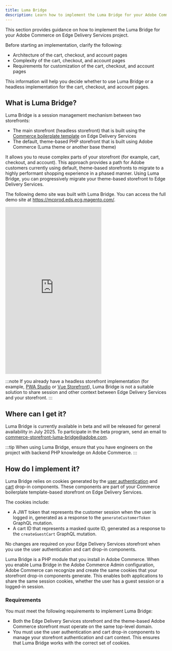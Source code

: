 ```yaml
---
title: Luma Bridge
description: Learn how to implement the Luma Bridge for your Adobe Commerce on Edge Delivery Services project.
---
```



This section provides guidance on how to implement the Luma Bridge for your Adobe Commerce on Edge Delivery Services project.

<Badge tooltip="Applies to Adobe Commerce on Cloud projects (Adobe-managed PaaS infrastructure) and on-premises projects only." text="PaaS only" variant="note" href="https://experienceleague.adobe.com/en/docs/commerce/user-guides/product-solutions" />

Before starting an implementation, clarify the following:

- Architecture of the cart, checkout, and account pages
- Complexity of the cart, checkout, and account pages
- Requirements for customization of the cart, checkout, and account pages

This information will help you decide whether to use Luma Bridge or a headless implementation for the cart, checkout, and account pages.

## What is Luma Bridge?

Luma Bridge is a session management mechanism between two storefronts:

- The main storefront (headless storefront) that is built using the [Commerce boilerplate template](https://github.com/hlxsites/aem-boilerplate-commerce) on Edge Delivery Services
- The default, theme-based PHP storefront that is built using Adobe Commerce (Luma theme or another base theme)

It allows you to reuse complex parts of your storefront (for example, cart, checkout, and account). This approach provides a path for Adobe customers currently using default, theme-based storefronts to migrate to a highly performant shopping experience in a phased manner. Using Luma Bridge, you can progressively migrate your theme-based storefront to Edge Delivery Services.

The following demo site was built with Luma Bridge. You can access the full demo site at https://mcprod.eds.ecg.magento.com/.

<Embed src="https://mcprod.eds.ecg.magento.com/" height="520" />

:::note
If you already have a headless storefront implementation (for example, [PWA Studio](https://github.com/magento/pwa-studio) or [Vue Storefront](https://vuestorefront.io/)), Luma Bridge is not a suitable solution to share session and other context between Edge Delivery Services and your storefront.
:::

## Where can I get it?

Luma Bridge is currently available in beta and will be released for general availability in July 2025. To participate in the beta program, send an email to [commerce-storefront-luma-bridge@adobe.com](mailto:commerce-storefront-luma-bridge@adobe.com).

:::tip
When using Luma Bridge, ensure that you have engineers on the project with backend PHP knowledge on Adobe Commerce.
:::

## How do I implement it?

Luma Bridge relies on cookies generated by the [user authentication](/dropins/user-auth/) and [cart](/dropins/cart/) drop-in components. These components are part of your Commerce boilerplate template-based storefront on Edge Delivery Services.

The cookies include:

- A JWT token that represents the customer session when the user is logged in, generated as a response to the `generateCustomerToken` GraphQL mutation.
- A cart ID that represents a masked quote ID, generated as a response to the `createGuestCart` GraphQL mutation.

No changes are required on your Edge Delivery Services storefront when you use the user authentication and cart drop-in components.

Luma Bridge is a PHP module that you install in Adobe Commerce. When you enable Luma Bridge in the Adobe Commerce Admin configuration, Adobe Commerce can recognize and create the same cookies that your storefront drop-in components generate. This enables both applications to share the same session cookies, whether the user has a guest session or a logged-in session.

### Requirements

You must meet the following requirements to implement Luma Bridge:

- Both the Edge Delivery Services storefront and the theme-based Adobe Commerce storefront must operate on the same top-level domain.
- You must use the user authentication and cart drop-in components to manage your storefront authentication and cart context. This ensures that Luma Bridge works with the correct set of cookies.
